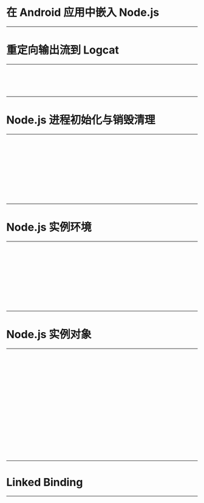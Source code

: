

# 在 Android 应用中嵌入 Node.js

---

# 重定向输出流到 Logcat

---

<CodeSurfer>

```cpp file=./logcat/1.cpp

```

```cpp file=./logcat/2.cpp

```

```cpp file=./logcat/3.cpp

```

```cpp file=./logcat/4.cpp

```

```diff

```

</CodeSurfer>

---

# Node.js 进程初始化与销毁清理

---

<CodeSurferColumns sizes={[1,1,2]}>

<Step>

```java file=./init/1-1.java

```

```cpp file=./init/1-2.cpp

```

```cpp file=./init/1-3.cpp

```

</Step>

<Step>

```java file=./init/2-1.java

```

```cpp file=./init/2-2.cpp

```

```cpp file=./init/2-3.cpp

```

</Step>

<Step>

```java 6:7 file=./init/3-1.java

```

```cpp 3:5,7:8 file=./init/3-2.cpp

```

```cpp file=./init/3-3.cpp

```

</Step>

<Step>

```java 6 file=./init/3-1.java

```

```cpp 7 file=./init/3-2.cpp

```

```java 5 file=./init/4-3.java

```

</Step>

</CodeSurferColumns>

---

# Node.js 实例环境

---

<CodeSurferColumns sizes={[3,4]}>

<Step>

```cpp file=./env/1-1.cpp

```

```cpp file=./env/1-2.cpp

```

</Step>

<Step>

```cpp file=./env/2-1.cpp

```

```cpp file=./env/2-2.cpp

```

</Step>

<Step>

```cpp file=./env/3-1.cpp

```

```cpp file=./env/3-2.cpp

```

</Step>

<Step>

```cpp file=./env/4-1.cpp

```

```cpp file=./env/4-2.cpp

```

</Step>

<Step>

```cpp file=./env/5-1.cpp

```

```cpp file=./env/5-2.cpp

```

</Step>

<Step>

```cpp file=./env/6-1.cpp

```

```cpp file=./env/6-2.cpp

```

</Step>

</CodeSurferColumns>

---

# Node.js 实例对象

---

<CodeSurferColumns sizes={[3,4]}>

<Step>

```cpp file=./init/3-2.cpp

```

```cpp file=./init/3-3.cpp

```

</Step>

<Step>

```cpp file=./instance/2-1.cpp

```

```cpp file=./instance/2-2.cpp

```

</Step>

<Step>

```cpp file=./instance/3-1.cpp

```

```cpp file=./instance/3-2.cpp

```

</Step>

<Step>

```cpp file=./instance/4-1.cpp

```

```cpp file=./instance/4-2.cpp

```

</Step>

<Step>

```cpp file=./instance/5-1.cpp

```

```cpp file=./instance/5-2.cpp

```

</Step>

<Step>

```cpp 17:20,36:40 file=./instance/6-1.cpp

```

```cpp file=./instance/6-2.cpp

```

</Step>

<Step>

```cpp 13:18,24:29,45:49 file=./instance/7-1.cpp

```

```cpp file=./instance/7-2.cpp

```

</Step>

<Step>

```cpp 24:29 file=./instance/8-1.cpp

```

```cpp file=./instance/8-2.cpp

```

</Step>

<Step>

```cpp file=./instance/9-1.cpp

```

```cpp file=./instance/9-2.cpp

```

</Step>

<Step>

```cpp file=./instance/10-1.cpp

```

```cpp file=./instance/10-2.cpp

```

</Step>

</CodeSurferColumns>

---

# Linked Binding

---

<CodeSurferColumns>

<Step>

```cpp 124,169 file=./instance/10-2.cpp

```

```cpp file=./binding/1-2.cpp

```

</Step>

<Step>

```cpp 124,169 file=./instance/10-2.cpp

```

```cpp file=./binding/2-2.cpp

```

</Step>

<Step>

```cpp 124,169 file=./instance/10-2.cpp

```

```cpp file=./binding/3-2.cpp

```

</Step>

<Step>

```cpp 124,169 file=./instance/10-2.cpp

```

```cpp file=./binding/4-2.cpp

```

</Step>

<Step>

```cpp 124,169 file=./instance/10-2.cpp

```

```cpp file=./binding/5-2.cpp

```

</Step>

</CodeSurferColumns>
